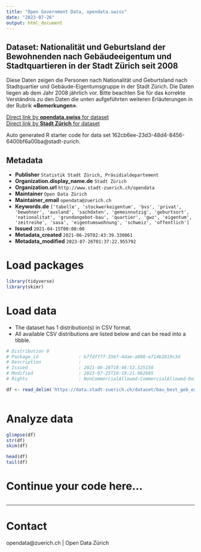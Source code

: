 ```yaml
---
title: "Open Government Data, opendata.swiss"
date: "2023-07-26"
output: html_document
---
```


## Dataset: Nationalität und Geburtsland der Bewohnenden nach Gebäudeeigentum und Stadtquartieren in der Stadt Zürich seit 2008


Diese Daten zeigen die Personen nach Nationalität und Geburtsland nach Stadtquartier und Gebäude-Eigentumsgruppe in der Stadt Zürich. Die Daten liegen ab dem Jahr 2008 jährlich vor.
Bitte beachten Sie für das korrekte Verständnis zu den Daten die unten aufgeführten weiteren Erläuterungen in der Rubrik **«Bemerkungen»**.



[Direct link by **opendata.swiss** for dataset](https://opendata.swiss/de/dataset/nationalitat-und-geburtsland-der-bewohnenden-nach-gebaudeeigentum-und-stadtquartieren-in-d-2008)<br>
[Direct link by **Stadt Zürich** for dataset](https://data.stadt-zuerich.ch/dataset/bau_best_geb_ea_pers_nat_gebland_quartier_jahr_od6984)

Auto generated R starter code for data set 162cb6ee-23d3-48d4-8456-6400bf6a00ba@stadt-zurich.

## Metadata

- **Publisher** `Statistik Stadt Zürich, Präsidialdepartement`
- **Organization.display_name.de** `Stadt Zürich`
- **Organization.url** `http://www.stadt-zuerich.ch/opendata`
- **Maintainer** `Open Data Zürich`
- **Maintainer_email** `opendata@zuerich.ch`
- **Keywords.de** `['tabelle', 'stockwerkeigentum', 'bvs', 'privat', 'bewohner', 'ausland', 'sachdaten', 'gemeinnutzig', 'geburtsort', 'nationalitat', 'grundangebot-bau', 'quartier', 'gwz', 'eigentum', 'zeitreihe', 'sasa', 'eigentumswohnung', 'schweiz', 'offentlich']`
- **Issued** `2021-04-15T00:00:00`
- **Metadata_created** `2021-06-29T02:43:39.330061`
- **Metadata_modified** `2023-07-26T01:37:22.955792`


# Load packages

```r

library(tidyverse)
library(skimr)

```

# Load data

-   The dataset has 1 distribution(s) in CSV format.
-   All available CSV distributions are listed below and can be read into a tibble.

```r

# Distribution 0
# Package_id               : b7fdff77-356f-4dae-a080-e714b2819c3d
# Description              : 
# Issued                   : 2021-06-28T18:46:53.525158
# Modified                 : 2023-07-25T19:19:21.062685
# Rights                   : NonCommercialAllowed-CommercialAllowed-ReferenceNotRequired

df <- read_delim('https://data.stadt-zuerich.ch/dataset/bau_best_geb_ea_pers_nat_gebland_quartier_jahr_od6984/download/BAU698OD6984.csv')



```

# Analyze data

```r

glimpse(df)
str(df)
skim(df)

head(df)
tail(df)

```

# Continue your code here...

```r

```

------------------------------------------------------------------------

# Contact

opendata@zuerich.ch | Open Data Zürich
